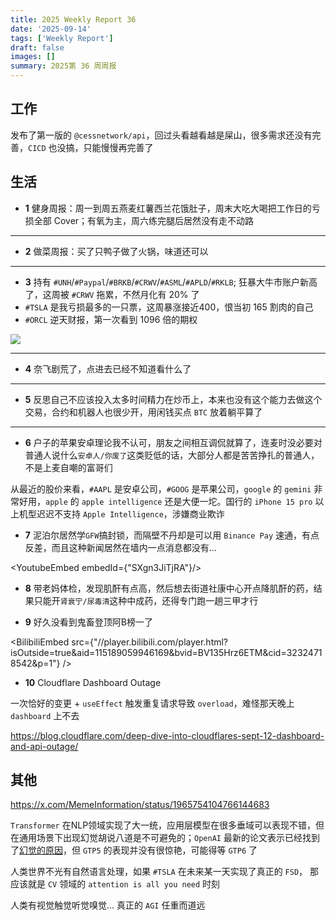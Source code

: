 ```yaml
---
title: 2025 Weekly Report 36
date: '2025-09-14'
tags: ['Weekly Report']
draft: false
images: []
summary: 2025第 36 周周报
---
```


<TOCInline toc={props.toc}/>

## 工作

发布了第一版的 `@cessnetwork/api`，回过头看越看越是屎山，很多需求还没有完善，`CICD` 也没搞，只能慢慢再完善了

## 生活

- **1** 健身周报：周一到周五燕麦红薯西兰花饿肚子，周末大吃大喝把工作日的亏损全部 Cover；有氧为主，周六练完腿后居然没有走不动路

---

- **2** 做菜周报：买了只鸭子做了火锅，味道还可以

---

- **3** 持有 `#UNH`/`#Paypal`/`#BRKB`/`#CRWV`/`#ASML`/`#APLD`/`#RKLB`; 狂暴大牛市账户新高了，这周被 `#CRWV` 拖累，不然月化有 20% 了
 - `#TSLA` 是我亏损最多的一只票，这周暴涨接近400，恨当初 165 割肉的自己
 - `#ORCL` 逆天财报，第一次看到 1096 倍的期权

<div style={{display: "flex", justifyContent: "center"}}>
    <img
        style={{width: "500px"}}
        src="/static/images/2025-w36/1000orcl.jpg"
    />
</div>

---
- **4** 奈飞剧荒了，点进去已经不知道看什么了

---

- **5** 反思自己不应该投入太多时间精力在炒币上，本来也没有这个能力去做这个交易，合约和机器人也很少开，用闲钱买点 `BTC` 放着躺平算了

---

- **6** 户子的苹果安卓理论我不认可，朋友之间相互调侃就算了，连麦时没必要对普通人说什么`安卓人/你废了`这类贬低的话，大部分人都是苦苦挣扎的普通人，不是上麦自嘲的富哥们

从最近的股价来看，`#AAPL` 是安卓公司，`#GOOG` 是苹果公司，`google` 的 `gemini` 非常好用，`apple` 的 `apple intelligence` 还是大便一坨。国行的 `iPhone 15 pro` 以上机型迟迟不支持 `Apple Intelligence`，涉嫌商业欺诈

- **7** 泥泊尔居然学`GFW`搞封锁，而隔壁不丹却是可以用 `Binance Pay` 速通，有点反差，而且这种新闻居然在墙内一点消息都没有...

<YoutubeEmbed embedId={"SXgn3JiTjRA"}/>


- **8** 带老妈体检，发现肌酐有点高，然后想去街道社康中心开点降肌酐的药，结果只能开`肾衰宁/尿毒清`这种中成药，还得专门跑一趟三甲才行


- **9** 好久没看到鬼畜登顶阿B榜一了

<BilibiliEmbed src={"//player.bilibili.com/player.html?isOutside=true&aid=115189059946169&bvid=BV135Hrz6ETM&cid=32324718542&p=1"} />

- **10** Cloudflare Dashboard Outage

一次恰好的变更 + `useEffect` 触发重复请求导致 `overload`，难怪那天晚上 `dashboard` 上不去

https://blog.cloudflare.com/deep-dive-into-cloudflares-sept-12-dashboard-and-api-outage/

## 其他

https://x.com/MemeInformation/status/1965754104766144683

`Transformer` 在NLP领域实现了大一统，应用层模型在很多垂域可以表现不错，但在通用场景下出现幻觉胡说八道是不可避免的；`OpenAI` 最新的论文表示已经找到了[幻觉的原因](https://openai.com/zh-Hant-HK/index/why-language-models-hallucinate/)，但 `GTP5` 的表现并没有很惊艳，可能得等 `GTP6` 了

人类世界不光有自然语言处理，如果 `#TSLA` 在未来某一天实现了真正的 `FSD`， 那应该就是 `CV` 领域的 `attention is all you need` 时刻

人类有视觉触觉听觉嗅觉... 真正的 `AGI` 任重而道远
